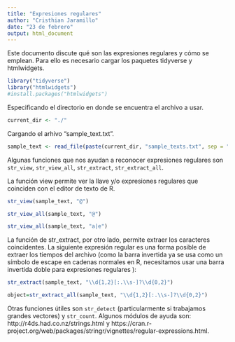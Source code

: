 ```yaml
---
title: "Expresiones regulares"
author: "Cristhian Jaramillo"
date: "23 de febrero"
output: html_document
---
```


Este documento discute qué son las expresiones regulares y cómo se emplean. Para ello es necesario cargar los paquetes tidyverse y htmlwidgets.

```r
library("tidyverse")
library("htmlwidgets")
#install.packages("htmlwidgets")
```

Especificando el directorio en donde se encuentra el archivo a usar.

```r
current_dir <- "./"
```

Cargando el arhivo "sample_text.txt".

```r
sample_text <- read_file(paste(current_dir, "sample_texts.txt", sep = ""))
```

Algunas funciones que nos ayudan a reconocer expresiones regulares son `str_view`, `str_view_all`, `str_extract`, `str_extract_all`. 

La función view permite ver la llave y/o expresiones regulares que coinciden con el editor de texto de R.

```r
str_view(sample_text, "@")
```

```r
str_view_all(sample_text, "@")
```

```r
str_view_all(sample_text, "a|e")
```

La función de str_extract, por otro lado, permite extraer los caracteres coincidentes. La siguiente expresión regular es una forma posible de  extraer los tiempos del archivo (como la barra invertida ya se usa como un símbolo de escape en cadenas normales en R, necesitamos usar una barra invertida doble para expresiones regulares ):

```r
str_extract(sample_text, "\\d{1,2}[:.\\s-]?\\d{0,2}")
```

```r
object=str_extract_all(sample_text, "\\d{1,2}[:.\\s-]?\\d{0,2}")
```

Otras funciones útiles son `str_detect` (particularmente si trabajamos grandes vectores) y `str_count`. Algunos módulos de ayuda son: http://r4ds.had.co.nz/strings.html y https://cran.r-project.org/web/packages/stringr/vignettes/regular-expressions.html.
